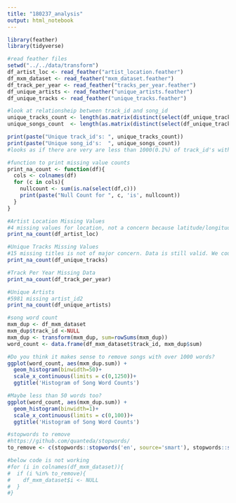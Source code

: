 ```yaml
---
title: "180237_analysis"
output: html_notebook
---
```


```r
library(feather)
library(tidyverse)

#read feather files
setwd("../../data/transform")
df_artist_loc <- read_feather("artist_location.feather")
df_mxm_dataset <- read_feather("mxm_dataset.feather")
df_track_per_year <- read_feather("tracks_per_year.feather")
df_unique_artists <- read_feather("unique_artists.feather")
df_unique_tracks <- read_feather("unique_tracks.feather")
```

```r
#look at relationsheip between track_id and song_id
unique_tracks_count <- length(as.matrix(distinct(select(df_unique_tracks,track_id))))
unique_songs_count  <- length(as.matrix(distinct(select(df_unique_tracks,song_id))))

print(paste("Unique track_id's: ", unique_tracks_count))
print(paste("Unique song_id's:  ", unique_songs_count))
#looks as if there are very are less than 1000(0.1%) of track_id's with multiple song_id's
```

```r
#function to print missing value counts
print_na_count <- function(df){
  cols <- colnames(df)
  for (c in cols){
    nullcount <- sum(is.na(select(df,c)))
    print(paste("Null Count for ", c, 'is', nullcount))
  }
}
```

```r
#Artist Location Missing Values
#4 missing values for location, not a concern because latitude/longitude can be used if need be
print_na_count(df_artist_loc)
```



```r
#Unique Tracks Missing Values
#15 missing titles is not of major concern. Data is still valid. We could remove these points, but I don't deem this neccessary
print_na_count(df_unique_tracks)
```

```r
#Track Per Year Missing Data
print_na_count(df_track_per_year)
```

```r
#Unique Artists
#5981 missing artist_id2
print_na_count(df_unique_artists)
```

```r
#song word count
mxm_dup <- df_mxm_dataset
mxm_dup$track_id <-NULL
mxm_dup <- transform(mxm_dup, sum=rowSums(mxm_dup))
word_count <- data.frame(df_mxm_dataset$track_id, mxm_dup$sum) 
```

```r
#Do you think it makes sense to remove songs with over 1000 words?
ggplot(word_count, aes(mxm_dup.sum)) +
  geom_histogram(binwidth=50)+
  scale_x_continuous(limits = c(0,1250))+
  ggtitle('Histogram of Song Word Counts')
```

```r
#Maybe less than 50 words too?
ggplot(word_count, aes(mxm_dup.sum)) +
  geom_histogram(binwidth=1)+
  scale_x_continuous(limits = c(0,100))+
  ggtitle('Histogram of Song Word Counts')
```

```r
#stopwords to remove
#https://github.com/quanteda/stopwords/
to_remove <- c(stopwords::stopwords('en', source='smart'), stopwords::stopwords('en', source='snowball'))

#below code is not working
#for (i in colnames(df_mxm_dataset)){
#  if (i %in% to_remove){
#    df_mxm_dataset$i <- NULL
#  }
#}
```
